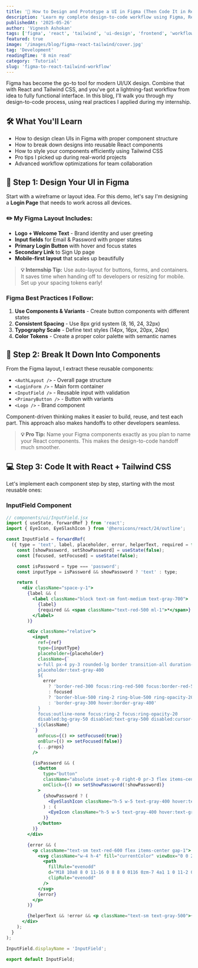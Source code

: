 ```yaml
---
title: '🎨 How to Design and Prototype a UI in Figma (Then Code It in React + Tailwind)'
description: 'Learn my complete design-to-code workflow using Figma, React, and Tailwind CSS. From wireframes to fully functional components with real-world tips from my internship experience.'
publishedAt: '2025-05-26'
author: 'Vignesh Ashokan'
tags: ['figma', 'react', 'tailwind', 'ui-design', 'frontend', 'workflow', 'components']
featured: true
image: '/images/blog/figma-react-tailwind/cover.jpg'
tag: 'Development'
readingTime: '8 min read'
category: 'Tutorial'
slug: 'figma-to-react-tailwind-workflow'
---
```


Figma has become the go-to tool for modern UI/UX design. Combine that with React and Tailwind CSS, and you've got a lightning-fast workflow from idea to fully functional interface. In this blog, I'll walk you through my design-to-code process, using real practices I applied during my internship.

## 🛠️ What You'll Learn

- How to design clean UIs in Figma with proper component structure
- How to break down designs into reusable React components
- How to style your components efficiently using Tailwind CSS
- Pro tips I picked up during real-world projects
- Advanced workflow optimizations for team collaboration

## 🔧 Step 1: Design Your UI in Figma

Start with a wireframe or layout idea. For this demo, let's say I'm designing a **Login Page** that needs to work across all devices.

### ✏️ My Figma Layout Includes:

- **Logo + Welcome Text** - Brand identity and user greeting
- **Input fields** for Email & Password with proper states
- **Primary Login Button** with hover and focus states
- **Secondary Link** to Sign Up page
- **Mobile-first layout** that scales up beautifully

> **💡 Internship Tip:** Use auto-layout for buttons, forms, and containers. It saves time when handing off to developers or resizing for mobile. Set up your spacing tokens early!

### Figma Best Practices I Follow:

1. **Use Components & Variants** - Create button components with different states
2. **Consistent Spacing** - Use 8px grid system (8, 16, 24, 32px)
3. **Typography Scale** - Define text styles (14px, 16px, 20px, 24px)
4. **Color Tokens** - Create a proper color palette with semantic names

## 🧩 Step 2: Break It Down Into Components

From the Figma layout, I extract these reusable components:

- `<AuthLayout />` - Overall page structure
- `<LoginForm />` - Main form container
- `<InputField />` - Reusable input with validation
- `<PrimaryButton />` - Button with variants
- `<Logo />` - Brand component

Component-driven thinking makes it easier to build, reuse, and test each part. This approach also makes handoffs to other developers seamless.

> **💡 Pro Tip:** Name your Figma components exactly as you plan to name your React components. This makes the design-to-code handoff much smoother.

## 💻 Step 3: Code It with React + Tailwind CSS

Let's implement each component step by step, starting with the most reusable ones:

### InputField Component

```jsx
// components/ui/InputField.jsx
import { useState, forwardRef } from 'react';
import { EyeIcon, EyeSlashIcon } from '@heroicons/react/24/outline';

const InputField = forwardRef(
  ({ type = 'text', label, placeholder, error, helperText, required = false, className = '', ...props }, ref) => {
    const [showPassword, setShowPassword] = useState(false);
    const [focused, setFocused] = useState(false);

    const isPassword = type === 'password';
    const inputType = isPassword && showPassword ? 'text' : type;

    return (
      <div className="space-y-1">
        {label && (
          <label className="block text-sm font-medium text-gray-700">
            {label}
            {required && <span className="text-red-500 ml-1">*</span>}
          </label>
        )}

        <div className="relative">
          <input
            ref={ref}
            type={inputType}
            placeholder={placeholder}
            className={`
            w-full px-4 py-3 rounded-lg border transition-all duration-200
            placeholder:text-gray-400
            ${
              error
                ? 'border-red-300 focus:ring-red-500 focus:border-red-500 bg-red-50'
                : focused
                ? 'border-blue-500 ring-2 ring-blue-500 ring-opacity-20'
                : 'border-gray-300 hover:border-gray-400'
            }
            focus:outline-none focus:ring-2 focus:ring-opacity-20
            disabled:bg-gray-50 disabled:text-gray-500 disabled:cursor-not-allowed
            ${className}
          `}
            onFocus={() => setFocused(true)}
            onBlur={() => setFocused(false)}
            {...props}
          />

          {isPassword && (
            <button
              type="button"
              className="absolute inset-y-0 right-0 pr-3 flex items-center"
              onClick={() => setShowPassword(!showPassword)}
            >
              {showPassword ? (
                <EyeSlashIcon className="h-5 w-5 text-gray-400 hover:text-gray-600" />
              ) : (
                <EyeIcon className="h-5 w-5 text-gray-400 hover:text-gray-600" />
              )}
            </button>
          )}
        </div>

        {error && (
          <p className="text-sm text-red-600 flex items-center gap-1">
            <svg className="w-4 h-4" fill="currentColor" viewBox="0 0 20 20">
              <path
                fillRule="evenodd"
                d="M18 10a8 8 0 11-16 0 8 8 0 0116 0zm-7 4a1 1 0 11-2 0 1 1 0 012 0zm-1-9a1 1 0 00-1 1v4a1 1 0 102 0V6a1 1 0 00-1-1z"
                clipRule="evenodd"
              />
            </svg>
            {error}
          </p>
        )}

        {helperText && !error && <p className="text-sm text-gray-500">{helperText}</p>}
      </div>
    );
  }
);

InputField.displayName = 'InputField';

export default InputField;
```
